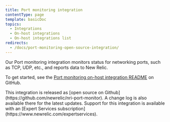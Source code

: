```yaml
---
title: Port monitoring integration
contentType: page
template: basicDoc
topics:
  - Integrations
  - On-host integrations
  - On-host integrations list
redirects:
  - /docs/port-monitoring-open-source-integration/
---
```


Our Port monitoring integration monitors status for networking ports, such as TCP, UDP, etc., and reports data to New Relic.

To get started, see the [Port monitoring on-host integration README](https://github.com/newrelic/nri-port-monitor) on GitHub.

<Callout variant="tip">
  This integration is released as [open source on Github](https://github.com/newrelic/nri-port-monitor). A change log is also available there for the latest updates. Support for this integration is available with an [Expert Services subscription](https://www.newrelic.com/expertservices).
</Callout>
